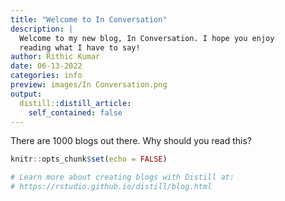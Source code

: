 ```yaml
---
title: "Welcome to In Conversation"
description: |
  Welcome to my new blog, In Conversation. I hope you enjoy 
  reading what I have to say!
author: Rithic Kumar
date: 06-13-2022
categories: info
preview: images/In Conversation.png
output:
  distill::distill_article:
    self_contained: false
---
```


There are 1000 blogs out there. Why should you read this?

```r
knitr::opts_chunk$set(echo = FALSE)

# Learn more about creating blogs with Distill at:
# https://rstudio.github.io/distill/blog.html

```




